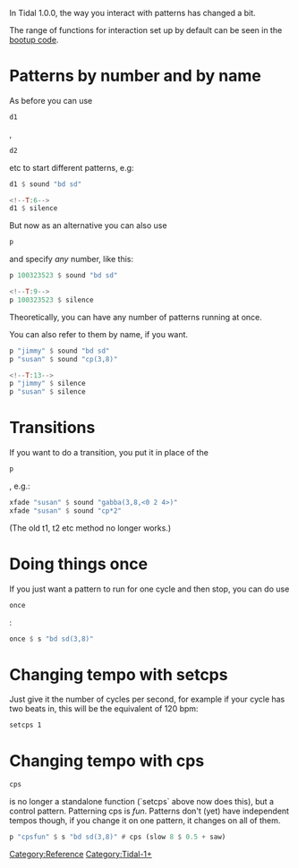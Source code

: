 <languages/>
<translate>
<!--T:1-->
In Tidal 1.0.0, the way you interact with patterns has changed a bit.

<!--T:2-->
The range of functions for interaction set up by default can be seen in the [https://github.com/tidalcycles/Tidal/blob/master/BootTidal.hs bootup code].

= Patterns by number and by name = <!--T:3-->

<!--T:4-->
As before you can use <syntaxhighlight lang="haskell" inline>d1</syntaxhighlight>, <syntaxhighlight lang="haskell" inline>d2</syntaxhighlight> etc to start different patterns, e.g:

<!--T:5-->
<syntaxhighlight lang="Haskell">
d1 $ sound "bd sd"

<!--T:6-->
d1 $ silence
</syntaxhighlight>

<!--T:7-->
But now as an alternative you can also use <syntaxhighlight lang="haskell" inline>p</syntaxhighlight> and specify ''any'' number, like this:

<!--T:8-->
<syntaxhighlight lang="Haskell">
p 100323523 $ sound "bd sd"

<!--T:9-->
p 100323523 $ silence
</syntaxhighlight>

<!--T:10-->
Theoretically, you can have any number of patterns running at once.

<!--T:11-->
You can also refer to them by name, if you want.

<!--T:12-->
<syntaxhighlight lang="Haskell">
p "jimmy" $ sound "bd sd"
p "susan" $ sound "cp(3,8)"

<!--T:13-->
p "jimmy" $ silence
p "susan" $ silence
</syntaxhighlight>

= Transitions = <!--T:14-->

<!--T:15-->
If you want to do a transition, you put it in place of the <syntaxhighlight lang="haskell" inline>p</syntaxhighlight>, e.g.:

<!--T:16-->
<syntaxhighlight lang="haskell">
xfade "susan" $ sound "gabba(3,8,<0 2 4>)"
xfade "susan" $ sound "cp*2"
</syntaxhighlight>

<!--T:17-->
(The old t1, t2 etc method no longer works.)

= Doing things once = <!--T:18-->

<!--T:19-->
If you just want a pattern to run for one cycle and then stop, you can do use <syntaxhighlight lang="haskell" inline>once</syntaxhighlight>:

<!--T:20-->
<syntaxhighlight lang="haskell">
once $ s "bd sd(3,8)"
</syntaxhighlight>

= Changing tempo with setcps = <!--T:21-->

<!--T:22-->
Just give it the number of cycles per second, for example if your cycle has two beats in, this will be the equivalent of 120 bpm:

<!--T:23-->
<source>
setcps 1
</source>

= Changing tempo with cps = <!--T:24-->

<!--T:25-->
<syntaxhighlight lang="haskell" inline>cps</syntaxhighlight> is no longer a standalone function (`setcps` above now does this), but a control pattern. Patterning cps is ''fun''. Patterns don't (yet) have independent tempos though, if you change it on one pattern, it changes on all of them.

<!--T:26-->
<syntaxhighlight lang="haskell">
p "cpsfun" $ s "bd sd(3,8)" # cps (slow 8 $ 0.5 + saw)
</syntaxhighlight>

<!--T:27-->
[[Category:Reference]]
[[Category:Tidal-1+]]
</translate>